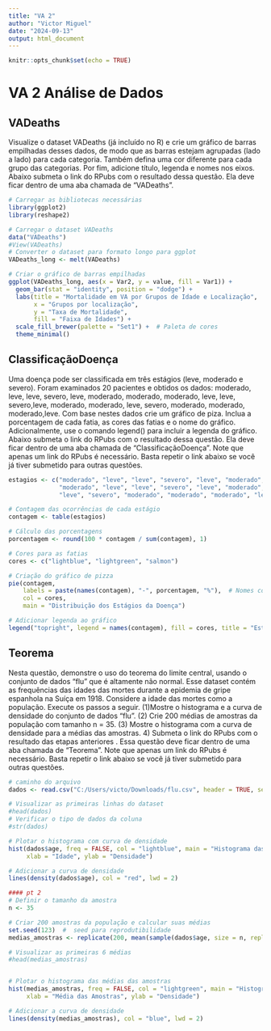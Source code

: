 ```yaml
---
title: "VA 2"
author: "Victor Miguel"
date: "2024-09-13"
output: html_document
---
```


```r
knitr::opts_chunk$set(echo = TRUE)
```

# VA 2 Análise de Dados{.tabset}

## VADeaths
Visualize o dataset VADeaths (já incluído no R) e crie um gráfico de barras empilhadas desses dados, de modo que as barras estejam agrupadas (lado a lado) para cada categoria. Também defina uma cor diferente para cada grupo das categorias. Por fim, adicione título, legenda e nomes nos eixos. Abaixo submeta o link do RPubs com o resultado dessa questão. Ela deve ficar dentro de uma aba chamada de "VADeaths".

```r
# Carregar as bibliotecas necessárias
library(ggplot2)
library(reshape2)

# Carregar o dataset VADeaths
data("VADeaths")
#View(VADeaths)
# Converter o dataset para formato longo para ggplot
VADeaths_long <- melt(VADeaths)

# Criar o gráfico de barras empilhadas
ggplot(VADeaths_long, aes(x = Var2, y = value, fill = Var1)) + 
  geom_bar(stat = "identity", position = "dodge") + 
  labs(title = "Mortalidade em VA por Grupos de Idade e Localização",
       x = "Grupos por localização", 
       y = "Taxa de Mortalidade",
       fill = "Faixa de Idades") +
  scale_fill_brewer(palette = "Set1") +  # Paleta de cores
  theme_minimal()
```

## ClassificaçãoDoença

Uma doença pode ser classificada em três estágios (leve, moderado e severo). Foram examinados 20 pacientes e obtidos os dados: moderado, leve, leve, severo, leve, moderado, moderado, moderado, leve, leve, severo,leve, moderado, moderado, leve, severo, moderado, moderado, moderado,leve. Com base nestes dados crie um gráfico de piza.  Inclua a porcentagem de cada fatia, as cores das fatias e o nome do gráfico. Adicionalmente, use o comando legend() para incluir a legenda do gráfico. Abaixo submeta o link do RPubs com o resultado dessa questão. Ela deve ficar dentro de uma aba chamada de "ClassificaçãoDoença". Note que apenas um link do RPubs é necessário. Basta repetir o link abaixo se você já tiver submetido para outras questões.

```r
estagios <- c("moderado", "leve", "leve", "severo", "leve", "moderado", "moderado", 
              "moderado", "leve", "leve", "severo", "leve", "moderado", "moderado", 
              "leve", "severo", "moderado", "moderado", "moderado", "leve")

# Contagem das ocorrências de cada estágio
contagem <- table(estagios)

# Cálculo das porcentagens
porcentagem <- round(100 * contagem / sum(contagem), 1)

# Cores para as fatias
cores <- c("lightblue", "lightgreen", "salmon")

# Criação do gráfico de pizza
pie(contagem, 
    labels = paste(names(contagem), "-", porcentagem, "%"),  # Nomes com porcentagem
    col = cores, 
    main = "Distribuição dos Estágios da Doença")

# Adicionar legenda ao gráfico
legend("topright", legend = names(contagem), fill = cores, title = "Estágios")


```

## Teorema

Nesta questão, demonstre o uso do teorema do limite central, usando o conjunto de dados "flu" que é altamente não normal. Esse dataset contém as frequências das idades das mortes durante a epidemia de gripe espanhola na Suíça em 1918. Considere a idade das mortes como a população. Execute os passos a seguir. (1)Mostre o histograma e a curva de densidade do conjunto de dados "flu". (2) Crie 200 médias de amostras da população com tamanho n = 35. (3) Mostre o histograma com a curva de densidade para a médias das amostras. 4) Submeta o link do RPubs com o resultado das etapas anteriores . Essa questão deve ficar dentro de uma aba chamada de "Teorema". Note que apenas um link do RPubs é necessário. Basta repetir o link abaixo se você já tiver submetido para outras questões.

```r
# caminho do arquivo
dados <- read.csv("C:/Users/victo/Downloads/flu.csv", header = TRUE, sep = ",")

# Visualizar as primeiras linhas do dataset
#head(dados)
# Verificar o tipo de dados da coluna
#str(dados)

# Plotar o histograma com curva de densidade
hist(dados$age, freq = FALSE, col = "lightblue", main = "Histograma das Idades das Mortes",
     xlab = "Idade", ylab = "Densidade")

# Adicionar a curva de densidade
lines(density(dados$age), col = "red", lwd = 2)

#### pt 2
# Definir o tamanho da amostra
n <- 35

# Criar 200 amostras da população e calcular suas médias
set.seed(123)  #  seed para reprodutibilidade
medias_amostras <- replicate(200, mean(sample(dados$age, size = n, replace = TRUE)))

# Visualizar as primeiras 6 médias
#head(medias_amostras)


# Plotar o histograma das médias das amostras
hist(medias_amostras, freq = FALSE, col = "lightgreen", main = "Histograma das Médias Amostrais (n = 35)",
     xlab = "Média das Amostras", ylab = "Densidade")

# Adicionar a curva de densidade
lines(density(medias_amostras), col = "blue", lwd = 2)

```
